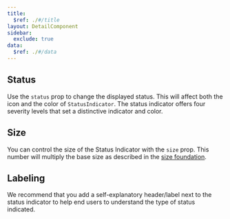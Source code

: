 ```yaml
---
title:
  $ref: ./#/title
layout: DetailComponent
sidebar:
  exclude: true
data:
  $ref: ./#/data
---
```


## Status

Use the `status` prop to change the displayed status. This will affect both
the icon and the color of `StatusIndicator`. The status indicator offers
four severity levels that set a distinctive indicator and color.

<LivePreview componentName="status-indicator" exampleName="Status" />

## Size

You can control the size of the Status Indicator with the `size` prop. This
number will multiply the base size as described in the
[size foundation](/salt/foundations/size).

<LivePreview componentName="status-indicator" exampleName="Size" />

## Labeling

We recommend that you add a self-explanatory header/label next to the status
indicator to help end users to understand the type of status indicated.

<LivePreview componentName="status-indicator" exampleName="Labelling" />
